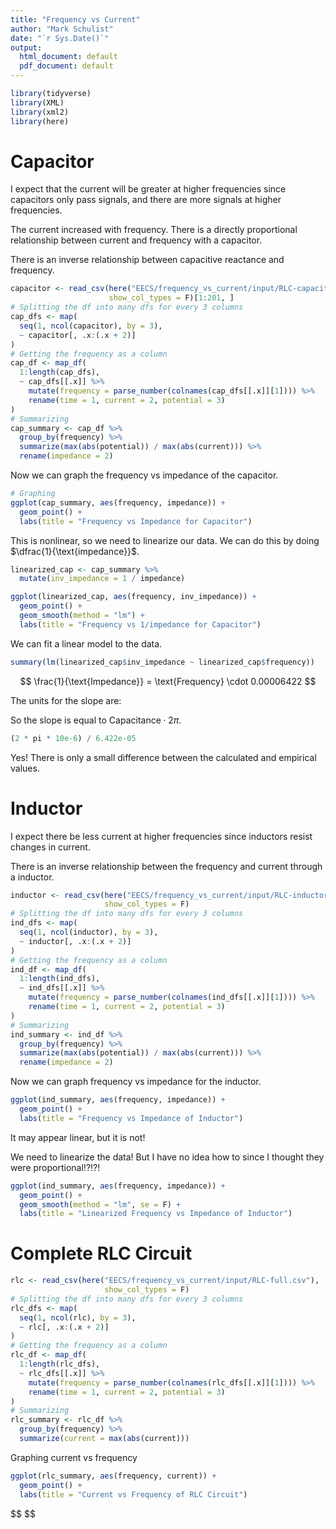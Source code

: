 ```yaml
---
title: "Frequency vs Current"
author: "Mark Schulist"
date: "`r Sys.Date()`"
output:
  html_document: default
  pdf_document: default
---
```


```r
library(tidyverse)
library(XML)
library(xml2)
library(here)
```

# Capacitor 

I expect that the current will be greater at higher frequencies since capacitors only pass signals, and there are more signals at higher frequencies. 

The current increased with frequency. There is a directly proportional relationship between current and frequency with a capacitor. 

 
\begin{align*}
X_c &= \frac{1}{2\pi f C} \\
&= \frac{[s]}{[F]} \\
&= \frac{[s][V]}{[C]} \\
&= \frac{[V]}{[A]}
\end{align*}
 

There is an inverse relationship between capacitive reactance and frequency. 
```r
capacitor <- read_csv(here("EECS/frequency_vs_current/input/RLC-capacitor.csv"), 
                      show_col_types = F)[1:201, ]
# Splitting the df into many dfs for every 3 columns
cap_dfs <- map(
  seq(1, ncol(capacitor), by = 3),
  ~ capacitor[, .x:(.x + 2)]
)
# Getting the frequency as a column
cap_df <- map_df(
  1:length(cap_dfs),
  ~ cap_dfs[[.x]] %>%
    mutate(frequency = parse_number(colnames(cap_dfs[[.x]][1]))) %>%
    rename(time = 1, current = 2, potential = 3)
)
# Summarizing
cap_summary <- cap_df %>%
  group_by(frequency) %>%
  summarize(max(abs(potential)) / max(abs(current))) %>%
  rename(impedance = 2)
```

Now we can graph the frequency vs impedance of the capacitor. 
```r
# Graphing
ggplot(cap_summary, aes(frequency, impedance)) +
  geom_point() +
  labs(title = "Frequency vs Impedance for Capacitor")
```

This is nonlinear, so we need to linearize our data. We can do this by doing $\dfrac{1}{\text{impedance}}$. 
```r
linearized_cap <- cap_summary %>%
  mutate(inv_impedance = 1 / impedance)

ggplot(linearized_cap, aes(frequency, inv_impedance)) +
  geom_point() +
  geom_smooth(method = "lm") +
  labs(title = "Frequency vs 1/impedance for Capacitor")
```

We can fit a linear model to the data. 
```r
summary(lm(linearized_cap$inv_impedance ~ linearized_cap$frequency))
```

$$
\frac{1}{\text{Impedance}} = \text{Frequency} \cdot 0.00006422
$$

The units for the slope are:

\begin{gather*}
\frac{1}{\text{impedance} \cdot \text{frequency}} \\
{[s]^2}
\end{gather*}

\begin{align*}
X_c &= \frac{1}{2\pi f C} \\
\frac{1}{X_c} &= 2\pi f C
\end{align*}
 

So the slope is equal to $\text{Capacitance} \cdot 2\pi$. 

```r
(2 * pi * 10e-6) / 6.422e-05
```

Yes! There is only a small difference between the calculated and empirical values. 

# Inductor

I expect there be less current at higher frequencies since inductors resist changes in current. 

There is an inverse relationship between the frequency and current through a inductor. 

```r
inductor <- read_csv(here("EECS/frequency_vs_current/input/RLC-inductor.csv"), 
                     show_col_types = F)
# Splitting the df into many dfs for every 3 columns
ind_dfs <- map(
  seq(1, ncol(inductor), by = 3),
  ~ inductor[, .x:(.x + 2)]
)
# Getting the frequency as a column
ind_df <- map_df(
  1:length(ind_dfs),
  ~ ind_dfs[[.x]] %>%
    mutate(frequency = parse_number(colnames(ind_dfs[[.x]][1]))) %>%
    rename(time = 1, current = 2, potential = 3)
)
# Summarizing
ind_summary <- ind_df %>%
  group_by(frequency) %>%
  summarize(max(abs(potential)) / max(abs(current))) %>%
  rename(impedance = 2)
```

Now we can graph frequency vs impedance for the inductor. 

```r
ggplot(ind_summary, aes(frequency, impedance)) +
  geom_point() +
  labs(title = "Frequency vs Impedance of Inductor")
```

It may appear linear, but it is not! 

We need to linearize the data! But I have no idea how to since I thought they were proportional!?!?!

```r
ggplot(ind_summary, aes(frequency, impedance)) +
  geom_point() +
  geom_smooth(method = "lm", se = F) +
  labs(title = "Linearized Frequency vs Impedance of Inductor")
```

# Complete RLC Circuit

```r
rlc <- read_csv(here("EECS/frequency_vs_current/input/RLC-full.csv"), 
                     show_col_types = F)
# Splitting the df into many dfs for every 3 columns
rlc_dfs <- map(
  seq(1, ncol(rlc), by = 3),
  ~ rlc[, .x:(.x + 2)]
)
# Getting the frequency as a column
rlc_df <- map_df(
  1:length(rlc_dfs),
  ~ rlc_dfs[[.x]] %>%
    mutate(frequency = parse_number(colnames(rlc_dfs[[.x]][1]))) %>%
    rename(time = 1, current = 2, potential = 3)
)
# Summarizing
rlc_summary <- rlc_df %>%
  group_by(frequency) %>%
  summarize(current = max(abs(current)))
```

Graphing current vs frequency

```r
ggplot(rlc_summary, aes(frequency, current)) +
  geom_point() +
  labs(title = "Current vs Frequency of RLC Circuit")
```
$$
\begin{align*}
Z &= \sqrt{R^2 + (X_i^2 - X_c^2)} \\

\end{align*}
$$